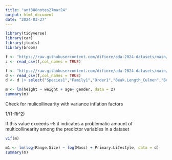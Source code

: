 ```yaml
---
title: "ant388notes27mar24"
output: html_document
date: "2024-03-27"
---
```


```r
library(tidyverse)
library(car)
library(jtools)
library(broom)
```


```r
f <- "https://raw.githubusercontent.com/difiore/ada-2024-datasets/main/zombies.csv"
z <- read_csv(f,col_names = TRUE)
```


```r
f <- "https://raw.githubusercontent.com/difiore/ada-2024-datasets/main/AVONETdataset1.csv"
d <- read_csv(f,col_names = TRUE)
d <- d |> select("Species1","Family1","Order1","Beak.Length_Culmen","Beak.Width","Beak.Depth","Tarsus.Length","Wing.Length","Tail.Length","Mass","Habitat","Migration","Trophic.Level","Trophic.Niche","Min.Latitude","Max.Latitude","Centroid.Latitude","Primary.Lifestyle","Range.Size")
```


```r
m <- lm(height ~ weight + age+ gender, data = z)
summary(m)
```

Check for mulicollinearity with variance inflation factors

1/(1-Ri^2)

If this value exceeds ~5 it indicates a problematic amount of multicollinearity among the predictor variables in a dataset
```r
vif(m)
```

```r
m1 <- lm(log(Range.Size) ~ log(Mass) + Primary.Lifestyle, data = d)
summary(m)
```

